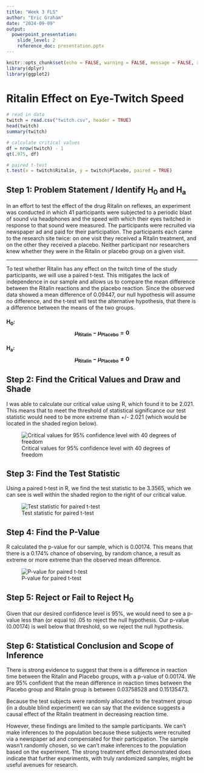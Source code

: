```yaml
---
title: "Week 3 FLS"
author: "Eric Graham"
date: "2024-09-09"
output: 
  powerpoint_presentation:
    slide_level: 2
    reference_doc: presentation.pptx
---
```


```r
knitr::opts_chunk$set(echo = FALSE, warning = FALSE, message = FALSE, results = "hide")
library(dplyr)
library(ggplot2)
```

# Ritalin Effect on Eye-Twitch Speed

```r
# read in data
twitch = read.csv("twitch.csv", header = TRUE)
head(twitch)
summary(twitch)

# calculate critical values
df = nrow(twitch) - 1
qt(.975, df)

# paired t-test
t.test(x = twitch$Ritalin, y = twitch$Placebo, paired = TRUE)
```

## Step 1: Problem Statement / Identify H~0~ and H~a~

In an effort to test the effect of the drug Ritalin on reflexes, an experiment was conducted in which 41 participants were subjected to a periodic blast of sound via headphones and the speed with which their eyes twitched in response to that sound were measured. The participants were recruited via newspaper ad and paid for their participation. The participants each came to the research site twice: on one visit they received a Ritalin treatment, and on the other they received a placebo. Neither participant nor researchers knew whether they were in the Ritalin or placebo group on a given visit.

---

To test whether Ritalin has any effect on the twitch time of the study participants, we will use a paired t-test. This mitigates the lack of independence in our sample and allows us to compare the mean difference between the Ritalin reactions and the placebo reaction. Since the observed data showed a mean difference of 0.09447, our null hypothesis will assume no difference, and the t-test will test the alternative hypothesis, that there is a difference between the means of the two groups. 

#### H~0~: $$\mu_{\text{Ritalin}} - \mu_{\text{Placebo}} = 0$$

#### H~a~: $$\mu_{\text{Ritalin}} - \mu_{\text{Placebo}} \neq 0$$

## Step 2: Find the Critical Values and Draw and Shade

I was able to calculate our critical value using R, which found it to be 2.021. This means that to meet the threshold of statistical significance our test statistic would need to be more extreme than +/- 2.021 (which would be located in the shaded region below).

![Critical values for 95% confidence level with 40 degrees of freedom](twitch-critical-values.png)

## Step 3: Find the Test Statistic

Using a paired t-test in R, we find the test statistic to be 3.3565, which we can see is well within the shaded region to the right of our critical value.

![Test statistic for paired t-test](twitch-t-stat.png)

## Step 4: Find the P-Value

R calculated the p-value for our sample, which is 0.00174. This means that there is a 0.174% chance of observing, by random chance, a result as extreme or more extreme than the observed mean difference.

![P-value for paired t-test](twitch-p-value.png)

## Step 5: Reject or Fail to Reject H~0~

Given that our desired confidence level is 95%, we would need to see a p-value less than (or equal to) .05 to reject the null hypothesis. Our p-value (0.00174) is well below that threshold, so we reject the null hypothesis.

## Step 6: Statistical Conclusion and Scope of Inference

There is strong evidence to suggest that there is a difference in reaction time between the Ritalin and Placebo groups, with a p-value of 0.00174. We are 95% confident that the mean difference in reaction times between the Placebo group and Ritalin group is between 0.03758528 and 0.15135473.

Because the test subjects were randomly allocated to the treatment group (in a double blind experiment) we can say that the evidence suggests a causal effect of the Ritalin treatment in decreasing reaction time. 

However, these findings are limited to the sample participants. We can't make inferences to the population because these subjects were recruited via a newspaper ad and compensated for their participation. The sample wasn't randomly chosen, so we can't make inferences to the population based on the experiment. The strong treatment effect demonstrated does indicate that further experiments, with truly randomized samples, might be useful avenues for research.